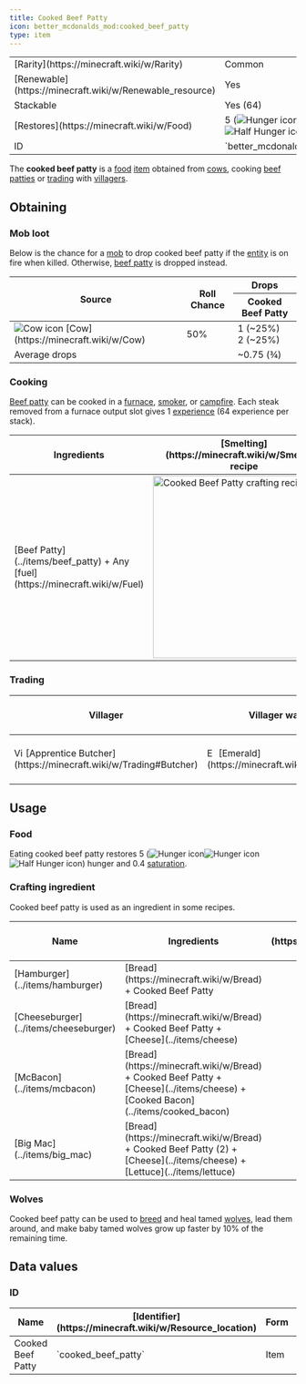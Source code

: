 ```yaml
---
title: Cooked Beef Patty
icon: better_mcdonalds_mod:cooked_beef_patty
type: item
---
```


<table>
    <tbody>
        <tr>
            <td>[Rarity](https://minecraft.wiki/w/Rarity)</td>
            <td>Common</td>
        </tr>
        <tr>
            <td>[Renewable](https://minecraft.wiki/w/Renewable_resource)</td>
            <td>Yes</td>
        </tr>
        <tr>
            <td>Stackable</td>
            <td>Yes (64)</td>
        </tr>
        <tr>
            <td>[Restores](https://minecraft.wiki/w/Food)</td>
            <td>5 (<img src="https://minecraft.wiki/images/Hunger_%28icon%29.png" alt="Hunger icon" /><img src="https://minecraft.wiki/images/Hunger_%28icon%29.png" alt="Hunger icon" /><img src="https://minecraft.wiki/images/Half_Hunger_%28icon%29.png" alt="Half Hunger icon" />)</td>
        </tr>
        <tr>
            <td>ID</td>
            <td>`better_mcdonalds_mod:cooked_beef_patty`</td>
        </tr>
    </tbody>
</table>

The **cooked beef patty** is a [food](https://minecraft.wiki/w/Food) [item](https://minecraft.wiki/w/Item) obtained from [cows](https://minecraft.wiki/w/Cow), cooking [beef patties](../items/beef_patty) or [trading](https://minecraft.wiki/w/Trading) with [villagers](https://minecraft.wiki/w/Villager).

## Obtaining

### Mob loot

Below is the chance for a [mob](https://minecraft.wiki/w/Mob) to drop cooked beef patty if the [entity](https://minecraft.wiki/w/Entity) is on fire when killed. Otherwise, [beef patty](../items/beef_patty) is dropped instead.

<table>
    <thead>
    <tr>
        <th rowspan="3">Source</th>
        <th rowspan="3">Roll Chance</th>
        <th>Drops</th>
    </tr>
    <tr>
        <th><Asset width={16} height={16} location="better_mcdonalds_mod:cooked_beef_patty"/> Cooked Beef Patty</th>
    </tr>
    </thead>
    <tbody>
    <tr>
        <td><img src="https://minecraft.wiki/images/EntitySprite_cow.png" alt="Cow icon" /> [Cow](https://minecraft.wiki/w/Cow)</td>
        <td>50%</td>
        <td>1 <Asset width={16} height={16} location="better_mcdonalds_mod:cooked_beef_patty"/> (~25%)<br/>2 <Asset width={16} height={16} location="better_mcdonalds_mod:cooked_beef_patty"/> (~25%)</td>
    </tr>
    <tr>
        <td colspan="2">Average drops</td>
        <td>~0.75 (3⁄4) <Asset width={16} height={16} location="better_mcdonalds_mod:cooked_beef_patty"/></td>
    </tr>
    </tbody>
</table>

### Cooking

[Beef patty](../items/beef_patty) can be cooked in a [furnace](https://minecraft.wiki/w/Furnace), [smoker](https://minecraft.wiki/w/Smoker), or [campfire](https://minecraft.wiki/w/Campfire). Each steak removed from a furnace output slot gives 1 [experience](https://minecraft.wiki/w/Experience) (64 experience per stack).

<table>
    <thead>
        <tr>
            <th>Ingredients</th>
            <th>[Smelting](https://minecraft.wiki/w/Smelting) recipe</th>
        </tr>
    </thead>
    <tbody>
        <tr>
            <td>[Beef Patty](../items/beef_patty) + Any [fuel](https://minecraft.wiki/w/Fuel)</td>
            <td><img src="https://i.imgur.com/7QLytyP.png" alt="Cooked Beef Patty crafting recipe" width="320px"/></td>
        </tr>
    </tbody>
</table>

### Trading

<table>
    <thead>
        <tr>
            <th>Villager</th>
            <th>Villager wants</th>
            <th>Player receives</th>
            <th>Trades in stock</th>
            <th>Villager XP</th>
        </tr>
    </thead>
    <tbody>
        <tr>
            <td><img src="https://minecraft.wiki/images/EntitySprite_villager-butcher.png" alt="Villager Butcher icon" width="16px"/> [Apprentice Butcher](https://minecraft.wiki/w/Trading#Butcher)</td>
            <td><img src="https://minecraft.wiki/images/Invicon_Emerald.png" alt="Emerald icon" width="16px"/> [Emerald](https://minecraft.wiki/w/Emerald)</td>
            <td>6 × <img src="https://i.imgur.com/RBl1IId.png" alt="Cooked Beef Patty icon" width="16px"/> **Cooked Beef Patty**</td>
            <td>16</td>
            <td>5</td>
        </tr>
    </tbody>
</table>

## Usage

### Food

Eating cooked beef patty restores 5 (<img src="https://minecraft.wiki/images/Hunger_%28icon%29.png" alt="Hunger icon" /><img src="https://minecraft.wiki/images/Hunger_%28icon%29.png" alt="Hunger icon" /><img src="https://minecraft.wiki/images/Half_Hunger_%28icon%29.png" alt="Half Hunger icon" />) hunger and 0.4 [saturation](https://minecraft.wiki/w/Hunger#Mechanics).

### Crafting ingredient

Cooked beef patty is used as an ingredient in some recipes.

<table>
    <thead>
        <tr>
            <th>Name</th>
            <th>Ingredients</th>
            <th>[Crafting](https://minecraft.wiki/w/Crafting) recipe</th>
        </tr>
    </thead>
    <tbody>
        <tr>
            <td>[Hamburger](../items/hamburger)</td>
            <td>[Bread](https://minecraft.wiki/w/Bread) + Cooked Beef Patty</td>
            <td><CraftingRecipe slots={['bread', 'better_mcdonalds_mod:cooked_beef_patty', '', '', '', '', '', '', '']} result="better_mcdonalds_mod:hamburger"/></td>
        </tr>
        <tr>
            <td>[Cheeseburger](../items/cheeseburger)</td>
            <td>[Bread](https://minecraft.wiki/w/Bread) + Cooked Beef Patty + [Cheese](../items/cheese)</td>
            <td><CraftingRecipe slots={['bread', 'better_mcdonalds_mod:cooked_beef_patty', 'better_mcdonalds_mod:cheese', '', '', '', '', '', '']} result="better_mcdonalds_mod:cheeseburger"/></td>
        </tr>
        <tr>
            <td>[McBacon](../items/mcbacon)</td>
            <td>[Bread](https://minecraft.wiki/w/Bread) + Cooked Beef Patty + [Cheese](../items/cheese) + [Cooked Bacon](../items/cooked_bacon)</td>
            <td><CraftingRecipe slots={['bread', 'better_mcdonalds_mod:cooked_beef_patty', 'better_mcdonalds_mod:cheese', 'better_mcdonalds_mod:cooked_bacon', '', '', '', '', '']} result="better_mcdonalds_mod:mcbacon"/></td>
        </tr>
        <tr>
            <td>[Big Mac](../items/big_mac)</td>
            <td>[Bread](https://minecraft.wiki/w/Bread) + Cooked Beef Patty (2) + [Cheese](../items/cheese) + [Lettuce](../items/lettuce)</td>
            <td><CraftingRecipe slots={['bread', 'better_mcdonalds_mod:cooked_beef_patty', 'better_mcdonalds_mod:cooked_beef_patty', 'better_mcdonalds_mod:cheese', 'better_mcdonalds_mod:lettuce', '', '', '', '']} result="better_mcdonalds_mod:big_mac"/></td>
        </tr>
    </tbody>
</table>

### Wolves

Cooked beef patty can be used to [breed](https://minecraft.wiki/w/Breed) and heal tamed [wolves](https://minecraft.wiki/w/Wolves), lead them around, and make baby tamed wolves grow up faster by 10% of the remaining time.

## Data values

### ID

<table>
    <thead>
        <tr>
            <th>Name</th>
            <th>[Identifier](https://minecraft.wiki/w/Resource_location)</th>
            <th>Form</th>
            <th>[Item tags](https://minecraft.wiki/w/Tag)</th>
            <th>Translation key</th>
        </tr>
    </thead>
    <tbody>
        <tr>
            <td>Cooked Beef Patty</td>
            <td>`cooked_beef_patty`</td>
            <td>Item</td>
            <td>`minecraft:meat`<br/>`c:foods/cooked_beef`</td>
            <td>`item.better_mcdonalds_mod.cooked_beef_patty`</td>
        </tr>
    </tbody>
</table>